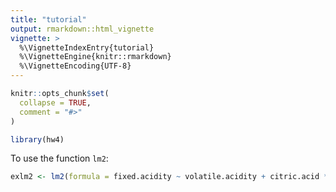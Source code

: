 ```yaml
---
title: "tutorial"
output: rmarkdown::html_vignette
vignette: >
  %\VignetteIndexEntry{tutorial}
  %\VignetteEngine{knitr::rmarkdown}
  %\VignetteEncoding{UTF-8}
---
```


```r
knitr::opts_chunk$set(
  collapse = TRUE,
  comment = "#>"
)
```

```r
library(hw4)
```

To use the function `lm2`:
```r
exlm2 <- lm2(formula = fixed.acidity ~ volatile.acidity + citric.acid * residual.sugar, data = wine)
```



